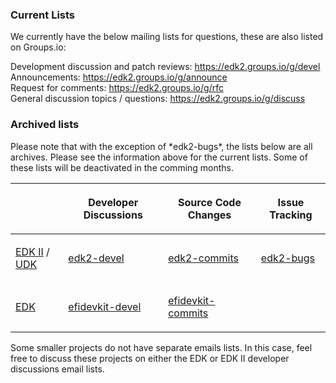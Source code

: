 === Current Lists ===
We currently have the below mailing lists for questions, these are also listed on Groups.io: 

Development discussion and patch reviews: https://edk2.groups.io/g/devel<br />
Announcements: https://edk2.groups.io/g/announce<br />
Request for comments: https://edk2.groups.io/g/rfc<br />
General discussion topics / questions: https://edk2.groups.io/g/discuss<br />

=== Archived lists ===
Please note that with the exception of *edk2-bugs*, the lists below are all archives. Please see the information above for the current lists. Some of these lists will be deactivated in the comming months.

{| class="wikitable"
! !! Developer Discussions !! Source Code Changes !! Issue Tracking
|-
| [http://www.tianocore.org/edk2/ EDK II] / [http://www.tianocore.org/udk2014/ UDK]
| [https://lists.01.org/mailman/listinfo/edk2-devel edk2-devel] 
| [https://lists.sourceforge.net/lists/listinfo/edk2-commits edk2-commits]
| [https://lists.01.org/mailman/listinfo/edk2-bugs edk2-bugs]
|-
| [[EDK]]
| [https://lists.sourceforge.net/lists/listinfo/efidevkit-devel efidevkit-devel]
| [https://lists.sourceforge.net/lists/listinfo/efidevkit-commits efidevkit-commits]
|}

Some smaller projects do not have separate emails lists.  In this case, feel free to discuss these projects on either the EDK or EDK II developer discussions email lists.

